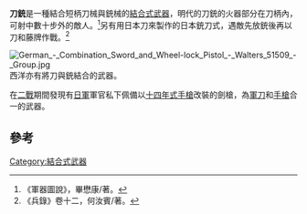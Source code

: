 {{expand|time=2015-12-04T03:57:54+00:00}}
'''刀銃'''是一種結合短柄刀械與銃械的[[結合式武器|結合式武器]]，明代的刀銃的火器部分在刀柄內，可射中數十步外的敵人。<ref>《軍器圖說》，畢懋康/著。</ref>另有用日本刀來製作的日本銃刀式，遇敵先放銃後再以刀和藤牌作戰。<ref>《兵錄》卷十二，何汝賓/著。</ref>

[[File:German_-_Combination_Sword_and_Wheel-lock_Pistol_-_Walters_51509_-_Group.jpg|thumb]]
西洋亦有將刀與銃結合的武器。

在[[二戰|二戰]]期間發現有[[日本皇軍|日軍]]軍官私下佩備以[[十四年式手槍|十四年式手槍]]改裝的劍槍，為[[佩劍_(西方)|軍刀]]和[[手槍|手槍]]合一的武器。

==參考==
{{reflist}}

[[Category:結合式武器|Category:結合式武器]]